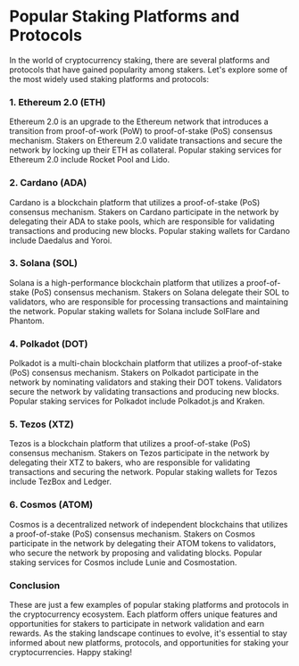 # Popular Staking Platforms and Protocols

In the world of cryptocurrency staking, there are several platforms and protocols that have gained popularity among stakers. Let's explore some of the most widely used staking platforms and protocols:

### 1. Ethereum 2.0 (ETH)

Ethereum 2.0 is an upgrade to the Ethereum network that introduces a transition from proof-of-work (PoW) to proof-of-stake (PoS) consensus mechanism. Stakers on Ethereum 2.0 validate transactions and secure the network by locking up their ETH as collateral. Popular staking services for Ethereum 2.0 include Rocket Pool and Lido.

### 2. Cardano (ADA)

Cardano is a blockchain platform that utilizes a proof-of-stake (PoS) consensus mechanism. Stakers on Cardano participate in the network by delegating their ADA to stake pools, which are responsible for validating transactions and producing new blocks. Popular staking wallets for Cardano include Daedalus and Yoroi.

### 3. Solana (SOL)

Solana is a high-performance blockchain platform that utilizes a proof-of-stake (PoS) consensus mechanism. Stakers on Solana delegate their SOL to validators, who are responsible for processing transactions and maintaining the network. Popular staking wallets for Solana include SolFlare and Phantom.

### 4. Polkadot (DOT)

Polkadot is a multi-chain blockchain platform that utilizes a proof-of-stake (PoS) consensus mechanism. Stakers on Polkadot participate in the network by nominating validators and staking their DOT tokens. Validators secure the network by validating transactions and producing new blocks. Popular staking services for Polkadot include Polkadot.js and Kraken.

### 5. Tezos (XTZ)

Tezos is a blockchain platform that utilizes a proof-of-stake (PoS) consensus mechanism. Stakers on Tezos participate in the network by delegating their XTZ to bakers, who are responsible for validating transactions and securing the network. Popular staking wallets for Tezos include TezBox and Ledger.

### 6. Cosmos (ATOM)

Cosmos is a decentralized network of independent blockchains that utilizes a proof-of-stake (PoS) consensus mechanism. Stakers on Cosmos participate in the network by delegating their ATOM tokens to validators, who secure the network by proposing and validating blocks. Popular staking services for Cosmos include Lunie and Cosmostation.

### Conclusion

These are just a few examples of popular staking platforms and protocols in the cryptocurrency ecosystem. Each platform offers unique features and opportunities for stakers to participate in network validation and earn rewards. As the staking landscape continues to evolve, it's essential to stay informed about new platforms, protocols, and opportunities for staking your cryptocurrencies. Happy staking!
